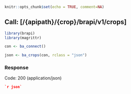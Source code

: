 ```r
knitr::opts_chunk$set(echo = TRUE, comment=NA)
```

## Call: [/{apipath}/{crop}/brapi/v1/crops]
```r
library(brapi)
library(magrittr)

con <- ba_connect()

json <- ba_crops(con, rclass = "json")
```

### Response

Code: 200 (application/json)

```json
`r json`
```
